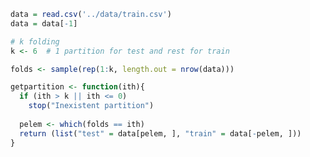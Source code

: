 ```r

data = read.csv('../data/train.csv')
data = data[-1]

```

```r
# k folding
k <- 6  # 1 partition for test and rest for train

folds <- sample(rep(1:k, length.out = nrow(data)))

getpartition <- function(ith){
  if (ith > k || ith <= 0)
    stop("Inexistent partition")
  
  pelem <- which(folds == ith)
  return (list("test" = data[pelem, ], "train" = data[-pelem, ]))
}
```